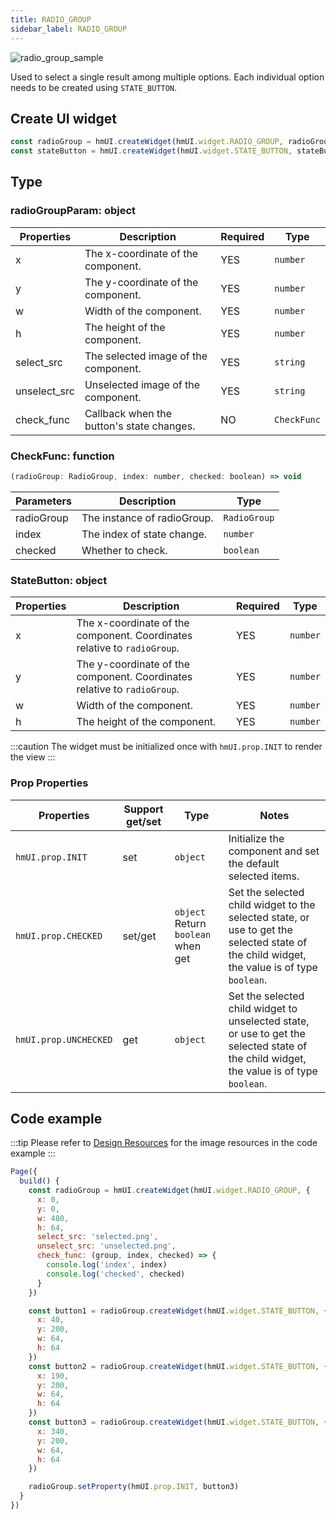 ```yaml
---
title: RADIO_GROUP
sidebar_label: RADIO_GROUP
---
```


![radio_group_sample](/img/api/radio_group_sample.jpg)

Used to select a single result among multiple options. Each individual option needs to be created using `STATE_BUTTON`.

## Create UI widget

```js
const radioGroup = hmUI.createWidget(hmUI.widget.RADIO_GROUP, radioGroupParam)
const stateButton = hmUI.createWidget(hmUI.widget.STATE_BUTTON, stateButtonParam)
```

## Type

### radioGroupParam: object

| Properties   | Description                               | Required | Type        |
| ------------ | ----------------------------------------- | -------- | ----------- |
| x            | The x-coordinate of the component.        | YES      | `number`    |
| y            | The y-coordinate of the component.        | YES      | `number`    |
| w            | Width of the component.                   | YES      | `number`    |
| h            | The height of the component.              | YES      | `number`    |
| select_src   | The selected image of the component.      | YES      | `string`    |
| unselect_src | Unselected image of the component.        | YES      | `string`    |
| check_func   | Callback when the button's state changes. | NO       | `CheckFunc` |

### CheckFunc: function

```js
(radioGroup: RadioGroup, index: number, checked: boolean) => void
```

| Parameters | Description                 | Type         |
| ---------- | --------------------------- | ------------ |
| radioGroup | The instance of radioGroup. | `RadioGroup` |
| index      | The index of state change.  | `number`     |
| checked    | Whether to check.           | `boolean`    |

### StateButton: object

| Properties | Description                                                              | Required | Type     |
| ---------- | ------------------------------------------------------------------------ | -------- | -------- |
| x          | The x-coordinate of the component. Coordinates relative to `radioGroup`. | YES      | `number` |
| y          | The y-coordinate of the component. Coordinates relative to `radioGroup`. | YES      | `number` |
| w          | Width of the component.                                                  | YES      | `number` |
| h          | The height of the component.                                             | YES      | `number` |

:::caution
The widget must be initialized once with `hmUI.prop.INIT` to render the view
:::

### Prop Properties

| Properties            | Support get/set | Type                               | Notes                                                                                                                                      |
| --------------------- | --------------- | ---------------------------------- | ------------------------------------------------------------------------------------------------------------------------------------------ |
| `hmUI.prop.INIT`      | set             | `object`                           | Initialize the component and set the default selected items.                                                                               |
| `hmUI.prop.CHECKED`   | set/get         | `object` Return `boolean` when get | Set the selected child widget to the selected state, or use to get the selected state of the child widget, the value is of type `boolean`. |
| `hmUI.prop.UNCHECKED` | get             | `object`                           | Set the selected child widget to unselected state, or use to get the selected state of the child widget, the value is of type `boolean`.   |

## Code example

:::tip
Please refer to [Design Resources](../../../../reference//design-resources.mdx) for the image resources in the code example
:::

```js
Page({
  build() {
    const radioGroup = hmUI.createWidget(hmUI.widget.RADIO_GROUP, {
      x: 0,
      y: 0,
      w: 480,
      h: 64,
      select_src: 'selected.png',
      unselect_src: 'unselected.png',
      check_func: (group, index, checked) => {
        console.log('index', index)
        console.log('checked', checked)
      }
    })

    const button1 = radioGroup.createWidget(hmUI.widget.STATE_BUTTON, {
      x: 40,
      y: 200,
      w: 64,
      h: 64
    })
    const button2 = radioGroup.createWidget(hmUI.widget.STATE_BUTTON, {
      x: 190,
      y: 200,
      w: 64,
      h: 64
    })
    const button3 = radioGroup.createWidget(hmUI.widget.STATE_BUTTON, {
      x: 340,
      y: 200,
      w: 64,
      h: 64
    })

    radioGroup.setProperty(hmUI.prop.INIT, button3)
  }
})
```
